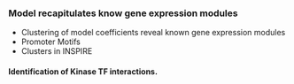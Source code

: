 ### Model recapitulates know gene expression modules
* Clustering of model coefficients reveal known gene expression modules
* Promoter Motifs
* Clusters in INSPIRE

#### Identification of Kinase TF interactions.
